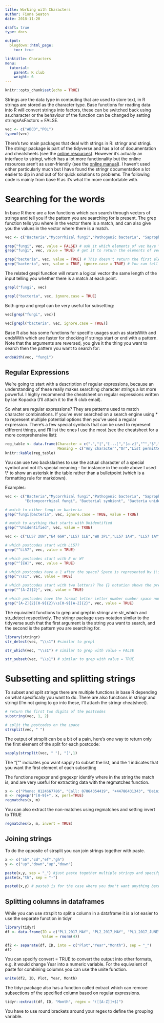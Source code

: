 ```yaml
---
title: Working with Characters
author: Fiona Seaton
date: 2018-11-20

draft: true
type: docs

output:
  blogdown::html_page:
    toc: true

linktitle: Characters
menu:
  tutorial:
    parent: R club
    weight: 6
---
```


```r
knitr::opts_chunk$set(echo = TRUE)
```

Strings are the data type in computing that are used to store text, in R strings are stored as the character type. Base functions for reading data into R will convert strings into factors, these can be switched back using as.character or the behaviour of the function can be changed by setting stringsAsFactors = FALSE.

```r
vec <- c("ABCD","POL")
typeof(vec)
```


There's two main packages that deal with strings in R: stringr and stringi. The stringr package is part of the tidyverse and has a lot of documentation and cheatsheets (see the [online resources](https://stringr.tidyverse.org/)). However it's actually an interface to stringi, which has a lot more functionality but the online resources aren't as user-friendly (see the [online manual](http://www.gagolewski.com/software/stringi/manual/)). I haven't used either particularly much but I have found the stringr documentation a lot easier to dip in and out of for quick solutions to problems. The following code is mainly from base R as it's what I'm more comfortable with.


# Searching for the words
In base R there are a few functions which can search through vectors of strings and tell you if the pattern you are searching for is present.
The grep function tells you where in the vector there is a match, and can also give you the values in the vector where there is a match.

```r
vec <- c("Bacteria","Mycorrhizal fungi","Pathogenic bacteria", "Saprophytic fungi","Unidentified","Extremophilic bacteria")

grep("fungi", vec, value = FALSE) # ask it which elements of vec have "fungi" within them
grep("fungi", vec, value = TRUE) # get it to return the elements of vec that have "fungi" within them

grep("bacteria", vec, value = TRUE) # This doesn't return the first element of vec as Bacteria has a capital there
grep("bacteria", vec, value = TRUE, ignore.case = TRUE) # You can tell grep to ignore the case of the input pattern
```

The related grepl function will return a logical vector the same length of the input telling you whether there is a match at each point.

```r
grepl("fungi", vec)

grepl("bacteria", vec, ignore.case = TRUE)
```

Both grep and grepl can be very useful for subsetting:

```r
vec[grep("fungi", vec)]

vec[grepl("bacteria", vec, ignore.case = TRUE)]
```

Base R also has some functions for specific usages such as startsWith and endsWith which are faster for checking if strings start or end with a pattern. Note that the arguments are reversed, you give it the thing you want to search then the pattern you want to search for:

```r
endsWith(vec, "fungi")

```


## Regular Expressions
We're going to start with a description of regular expressions, because an understanding of these really makes searching character strings a lot more powerful. I highly recommend the cheatsheet on regular expressions written by Ian Kopacka (I'll attach it to the R club email).

So what are regular expressions? They are patterns used to match character combinations. If you've ever searched on a search engine using * to represent multiple potential options then you've used a regular expression. There's a few special symbols that can be used to represent different things, and I'll list the ones I use the most (see the cheatsheet for a more comprehensive list):

```r
reg_table <- data.frame(Character = c(".","|","[...]","[a-z]","^","$","\\*"),
                        Meaning = c("Any character","Or","List permitted characters","Specify range of permitted characters","Start of string","End of string","Matches at least once"))
knitr::kable(reg_table)
```

You can use two backslashes to use the actual character of a special symbol and not it's special meaning - for instance in the code above I used \\* to show an asterisk in the table rather than a bulletpoint (which is a formatting rule for markdown).

Examples:
```r
vec <- c("Bacteria","Mycorrhizal fungi","Pathogenic bacteria", "Saprophytic fungi","Unidentified","Extremophilic bacteria",
         "Ectomycorrhizal fungi", "Bacterial symbiont", "Bacteria unidentified 0154", "Unidentified fungal strain T86")

# match to either fungi or bacteria
grep("fungi|bacteria", vec, ignore.case = TRUE, value = TRUE)

# match to anything that starts with Unidentified
grep("^Unidentified", vec, value = TRUE)


```

```r
vec <- c("LL57 2UW","E4 6GH","LL57 1LE","W8 3PL","LL57 1AH", "LL57 1AY", "LL57 1DD","LL57 2AY", "LL59 5AF","LL59 5AX", "W1 1JE", "EH8 6YX")

# which postcodes start with LL57?
grep("^LL57", vec, value = TRUE) 

# which postcodes start with E or W?
grep("^[EW]", vec, value = TRUE)

# which postcodes have a 1 after the space? Space is represented by \\s
grep("\\s1", vec, value = TRUE)

# which postcodes start with two letters? The {} notation shows the previous bit will be repeated the number of times within the brackets
grep("^[A-Z]{2}", vec, value = TRUE)

# which postcodes have the format letter letter number number space number letter letter?
grep("[A-Z]{2}[0-9]{2}\\s[0-9][A-Z]{2}", vec, value = TRUE) 
```

The equivalent functions to grep and grepl in stringr are str_which and str_detect respectively. The stringr package uses notation similar to the tidyverse such that the first argument is the string you want to search, and the second is the pattern you are searching for.

```r
library(stringr)
str_detect(vec, "\\s1") #similar to grepl

str_which(vec, "\\s1") # similar to grep with value = FALSE

str_subset(vec, "\\s1") # similar to grep with value = TRUE
```



# Subsetting and splitting strings
To subset and split strings there are multiple functions in base R depending on what specifically you want to do. There are also functions in stringr and stringi (I'm not going to go into these, I'll attach the stringr cheatsheet).

```r
# return the first two digits of the postcodes
substring(vec, 1, 2)

```

```r
# split the postcodes on the space
strsplit(vec, " ")

```

The output of strsplit can be a bit of a pain, here's one way to return only the first element of the split for each postcode:

```r
sapply(strsplit(vec, " "), "[",1)
```

The "["" indicates you want sapply to subset the list, and the 1 indicates that you want the first element of each subsetting

The functions regexpr and gregexpr identify where in the string the match is, and are very useful for extracting data with the regmatches function.

```r
x <- c("Phone: 0124667786", "Call: 07864354419", "+44786431343", "Deiniol Road")
m <- regexpr("[0-9]+", x, perl=TRUE)
regmatches(x, m)
```

You can also extract the non-matches using regmatches and setting invert to TRUE
```r
regmatches(x, m, invert = TRUE)
```

## Joining strings
To do the opposite of strsplit you can join strings together with paste.

```r
x <- c("ab","cd","ef","gh")
y <- c("up","down","up","down")

paste(x,y, sep = "_") #just paste together multiple strings and specify the separator
paste(x,"th", sep = "-")

paste0(x,y) # paste0 is for the case where you don't want anything between the objects
```



## Splitting columns in dataframes
While you can use strsplit to split a column in a dataframe it is a lot easier to use the separate function in tidyr

```r
library(tidyr)
df <- data.frame(ID = c("PL1_2017_MAY", "PL2_2017_MAY", "PL1_2017_JUNE", "PL2_2017_JUNE"),
                 Value = rnorm(4))

df2 <- separate(df, ID, into = c("Plot","Year","Month"), sep = "_")
df2

```

You can specify convert = TRUE to convert the output into other formats, e.g. it would change Year into a numeric variable. For the equivalent of paste for combining columns you can use the unite function.

```r
unite(df2, ID, Plot, Year, Month)
```


The tidyr package also has a function called extract which can remove subsections of the specified column based on regular expressions.

```r
tidyr::extract(df, ID, "Month", regex = "([[A-Z]]+$)")

```
You have to use round brackets around your regex to define the grouping variable.

